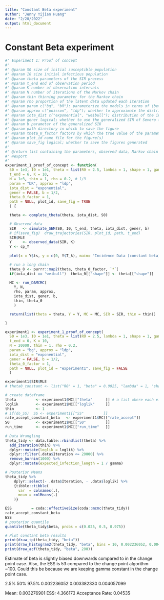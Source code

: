 ```yaml
---
title: "Constant Beta experiment"
author: "Jenny Yijian Huang"
date: "2/20/2022"
output: html_document
---
```


# Constant Beta experiment

```r
#' Experiment 1: Proof of concept
#'
#' @param S0 size of initial susceptible population
#' @param I0 size initial infectious population
#' @param theta parameters of the SIR process
#' @param t_end end of observation period
#' @param K number of observation intervals
#' @param N number of iterations of the Markov chain
#' @param thin thinning parameter for the Markov chain
#' @param rho proportion of the latent data updated each iteration
#' @param param c("bg", "bR"); parameterize the models in terms of (beta, gamma) or (beta, R0)
#' @param approx c("poisson", "ldp"); whether to approximate the distribution of the infection times with a poisson process or a linear death process
#' @param iota_dist c("exponential", "weibull"); distribution of the infection period
#' @param gener logical; whether to use the generalized SIR of Severo (1972)
#' @param b parameter of the generalized SIR
#' @param path directory in which to save the figure
#' @param theta_0_factor factors by which the true value of the parameters is multiplied to initialize the Markov chain
#' @param plot_id name file for the figure(s)
#' @param save_fig logical; whether to save the figures generated
#'
#' @return list containing the parameters, observed data, Markov chain and run time of the algorithm
#' @export
#'
experiment_1_proof_of_concept <- function(
  S0 = 1e3, I0 = 1e1, theta = list(R0 = 2.5, lambda = 1, shape = 1, gamma = 1),
  t_end = 6, K = 10,
  N = 1e3, thin = 1, rho = 0.2, # 1/3
  param = "bR", approx = "ldp",
  iota_dist = "exponential",
  gener = FALSE, b = 1/2,
  theta_0_factor = 1,
  path = NULL, plot_id, save_fig = TRUE
  ) {

  theta <- complete_theta(theta, iota_dist, S0)

  # Observed data
  SIR   <- simulate_SEM(S0, I0, t_end, theta, iota_dist, gener, b)
  # if(save_fig)  draw_trajectories(SIR, plot_id, path, t_end)
  SIR$MLE
  Y     <- observed_data(SIR, K)
  Y <- cp_Y
  
  plot(x = Y$ts, y = c(0, Y$T_k), main= "Incidence Data (constant beta)", xlab="Time", ylab="New Infections")

  # run a long chain
  theta_0 <- purrr::map2(theta, theta_0_factor, `*`)
  if(iota_dist == "weibull")  theta_0[["shape"]] <- theta[["shape"]]

  MC <- run_DAMCMC(
    Y, N,
    rho, param, approx,
    iota_dist, gener, b,
    thin, theta_0
    )

  return(list(theta = theta, Y = Y, MC = MC, SIR = SIR, thin = thin))

}
```

```r
experiment1 <- experiment_1_proof_of_concept(
  S0 = 1e3, I0 = 1e1, theta = list(R0 = 2.5, lambda = 1, shape = 1, gamma = 1),
  t_end = 6, K = 10,
  N = 20000, thin = 1, rho = 0.2,
  param = "bg", approx = "ldp",
  iota_dist = "exponential",
  gener = FALSE, b = 1/2,
  theta_0_factor = 1,
  path = NULL, plot_id = "experiment1", save_fig = FALSE
  )
```


```r
experiment1$SIR$MLE
# theta0_constant <- list("R0" = 1, "beta" = 0.0025, "lambda" = 1, "shape" = 1, "gamma" = 1)
```

```r
# create dataframe
theta         <- experiment1$MC[["theta"      ]] # a list where each element is 1 iteration of values.
loglik        <- experiment1$MC[["loglik"     ]]
thin          <- 1
# if(do_SS)  SS <- experiment1[["SS"         ]]
rate_accept_constant_beta   <- experiment1$MC[["rate_accept"]]
S0            <- experiment1$MC[["S0"         ]]
run_time      <- experiment1$MC[["run_time"   ]]
  
# Data Wrangling
theta_tidy <- data.table::rbindlist(theta) %>%
  add_iteration(thin) %>%
  dplyr::mutate(loglik = loglik) %>%
  dplyr::filter(.data$Iteration <= 20000) %>%
  remove_burnin(1000) %>%
  dplyr::mutate(expected_infection_length = 1 / gamma)

```

```r
# Posterior Means
theta_tidy %>%
    dplyr::select(- .data$Iteration, - .data$loglik) %>%
    {tibble::tibble(
      var  = colnames(.),
      mean = colMeans(.)
    )}

ESS         = coda::effectiveSize(coda::mcmc(theta_tidy))
rate_accept_constant_beta
ESS
# posterior quantile
quantile(theta_tidy$beta, probs = c(0.025, 0.5, 0.975))
``` 

```r
# Plot constant beta results
print(draw_tp(theta_tidy, "beta"))
print(draw_histogram2(theta_tidy, "beta", bins = 10, 0.002236052, 0.004057099))
print(draw_acf(theta_tidy, "beta", 200))
```
Estimate of beta is slightly biased downwards compared to in the change point case. Also, the ESS is 53 compared to the change point algorithm ~100. Could this be because we are keeping gamma constant in the change point case.

 2.5%         50%       97.5% 
0.002236052 0.003382330 0.004057099 

Mean: 0.003276901
ESS: 4.366173
Acceptance Rate: 0.04535


